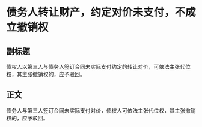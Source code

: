 # 债务人转让财产，约定对价未支付，不成立撤销权
## 副标题
债权人以第三人与债务人签订合同未实际支付约定的转让对价，可依法主张代位权，其主张撤销权的，应予驳回。
## 正文
债务人与第三人签订合同未实际支付对价，债权人可依法主张代位权，其主张撤销权的，应予驳回。
